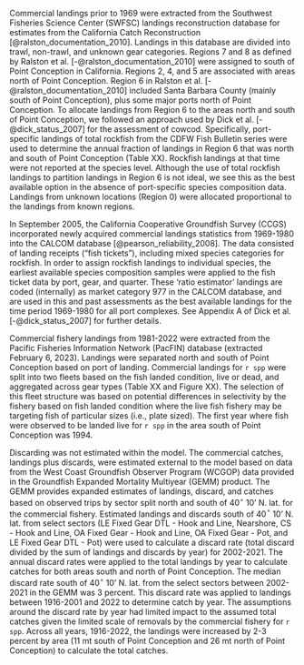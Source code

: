 
Commercial landings prior to 1969 were extracted from the Southwest Fisheries Science Center (SWFSC) landings reconstruction database for estimates from the California Catch Reconstruction [@ralston_documentation_2010]. Landings in this database are divided into trawl, non-trawl, and unknown gear categories. Regions 7 and 8 as defined by Ralston et al. [-@ralston_documentation_2010] were assigned to south of Point Conception in California. Regions 2, 4, and 5 are associated with areas north of Point Conception. Region 6 in Ralston et al. [-@ralston_documentation_2010] included Santa Barbara County (mainly south of Point Conception), plus some major ports north of Point Conception. To allocate landings from Region 6 to the areas north and south of Point Conception, we followed an approach used by Dick et al. [-@dick_status_2007] for the assessment of cowcod. Specifically, port-specific landings of total rockfish from the CDFW Fish Bulletin series were used to determine the annual fraction of landings in Region 6 that was north and south of Point Conception (Table XX). Rockfish landings at that time were not reported at the species level. Although the use of total rockfish landings to partition landings in Region 6 is not ideal, we see this as the best available option in the absence of port-specific species composition data. Landings from unknown locations (Region 0) were allocated proportional to the landings from known regions. 

In September 2005, the California Cooperative Groundfish Survey (CCGS) incorporated newly acquired commercial landings statistics from 1969-1980 into the CALCOM database [@pearson_reliability_2008]. The data consisted of landing receipts ("fish tickets"), including mixed species categories for rockfish. In order to assign rockfish landings to individual species, the earliest available species composition samples were applied to the fish ticket data by port, gear, and quarter. These 'ratio estimator' landings are coded (internally) as market category 977 in the CALCOM database, and are used in this and past assessments as the best available landings for the time period 1969-1980 for all port complexes. See Appendix A of Dick et al. [-@dick_status_2007] for further details.
 
Commercial fishery landings from 1981-2022 were extracted from the Pacific Fisheries Information Network (PacFIN) database (extracted February 6, 2023). Landings were separated north and south of Point Conception based on port of landing. Commercial landings for `r spp` were split into two fleets based on the fish landed condition, live or dead, and aggregated across gear types (Table XX and Figure XX). The selection of this fleet structure was based on potential differences in selectivity by the fishery based on fish landed condition where the live fish fishery may be targeting fish of particular sizes (i.e., plate sized). The first year where  fish were observed to be landed live for `r spp` in the area south of Point Conception was 1994. 

Discarding was not estimated within the model. The commercial catches, landings plus discards, were estimated external to the model based on data from the West Coast Groundfish Observer Program (WCGOP) data provided in the Groundfish Expanded Mortality Multiyear (GEMM) product. The GEMM provides expanded estimates of landings, discard, and catches based on observed trips by sector split north and south of 40$^\circ$ 10' N. lat. for the commercial fishery. Estimated landings and discards south of 40$^\circ$ 10' N. lat. from select sectors (LE Fixed Gear DTL - Hook and Line, Nearshore, CS - Hook and Line, OA Fixed Gear - Hook and Line, OA Fixed Gear - Pot, and LE Fixed Gear DTL - Pot) were used to calculate a discard rate (total discard divided by the sum of landings and discards by year) for 2002-2021. The annual discard rates were applied to the total landings by year to calculate catches for both areas south and north of Point Conception. The median discard rate south of 40$^\circ$ 10' N. lat. from the select sectors between 2002-2021 in the GEMM was 3 percent. This discard rate was applied to landings between 1916-2001 and 2022 to determine catch by year. The assumptions around the discard rate by year had limited impact to the assumed total catches given the limited scale of removals by the commercial fishery for `r spp`. Across all years, 1916-2022, the landings were increased by 2-3 percent by area (11 mt south of Point Conception and 26 mt north of Point Conception) to calculate the total catches.
